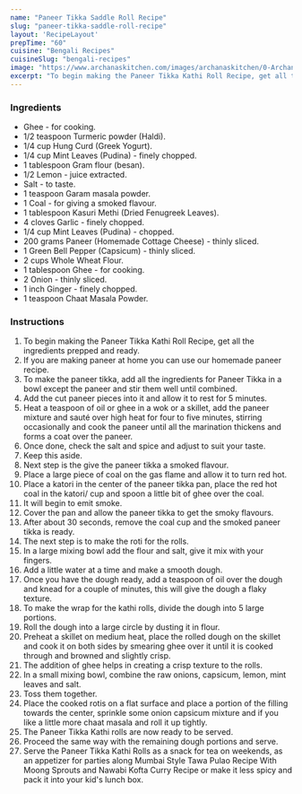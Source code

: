 ---
name: "Paneer Tikka Saddle Roll Recipe"
slug: "paneer-tikka-saddle-roll-recipe"
layout: 'RecipeLayout'
prepTime: "60"
cuisine: "Bengali Recipes"
cuisineSlug: "bengali-recipes"
image: "https://www.archanaskitchen.com/images/archanaskitchen/0-Archanas-Kitchen-Recipes/2020/Paneer_Tikka_Kathi_Roll_Recipe_video_2_1600.jpg"
excerpt: "To begin making the Paneer Tikka Kathi Roll Recipe, get all the ingredients prepped and ready"
---

### Ingredients

- Ghee - for cooking.
- 1/2 teaspoon Turmeric powder (Haldi).
- 1/4 cup Hung Curd (Greek Yogurt).
- 1/4 cup Mint Leaves (Pudina) - finely chopped.
- 1 tablespoon Gram flour (besan).
- 1/2 Lemon - juice extracted.
- Salt - to taste.
- 1 teaspoon Garam masala powder.
- 1 Coal - for giving a smoked flavour.
- 1 tablespoon Kasuri Methi (Dried Fenugreek Leaves).
- 4 cloves Garlic - finely chopped.
- 1/4 cup Mint Leaves (Pudina) - chopped.
- 200 grams Paneer (Homemade Cottage Cheese) - thinly sliced.
- 1 Green Bell Pepper (Capsicum) - thinly sliced.
- 2 cups Whole Wheat Flour.
- 1 tablespoon Ghee - for cooking.
- 2 Onion - thinly sliced.
- 1 inch Ginger - finely chopped.
- 1 teaspoon Chaat Masala Powder.

### Instructions

1. To begin making the Paneer Tikka Kathi Roll Recipe, get all the ingredients prepped and ready.
1. If you are making paneer at home you can use our homemade paneer recipe.
1. To make the paneer tikka, add all the ingredients for Paneer Tikka in a bowl except the paneer and stir them well until combined.
1. Add the cut paneer pieces into it and allow it to rest for 5 minutes.
1. Heat a teaspoon of oil or ghee in a wok or a skillet, add the paneer mixture and sauté over high heat for four to five minutes, stirring occasionally and cook the paneer until all the marination thickens and forms a coat over the paneer.
1. Once done, check the salt and spice and adjust to suit your taste.
1. Keep this aside.
1. Next step is the give the paneer tikka a smoked flavour.
1. Place a large piece of coal on the gas flame and allow it to turn red hot.
1. Place a katori in the center of the paneer tikka pan, place the red hot coal in the katori/ cup and spoon a little bit of ghee over the coal.
1. It will begin to emit smoke.
1. Cover the pan and allow the paneer tikka to get the smoky flavours.
1. After about 30 seconds, remove the coal cup and the smoked paneer tikka is ready.
1. The next step is to make the roti for the rolls.
1. In a large mixing bowl add the flour and salt, give it mix with your fingers.
1. Add a little water at a time and make a smooth dough.
1. Once you have the dough ready, add a teaspoon of oil over the dough and knead for a couple of minutes, this will give the dough a flaky texture.
1. To make the wrap for the kathi rolls, divide the dough into 5 large portions.
1. Roll the dough into a large circle by dusting it in flour.
1. Preheat a skillet on medium heat, place the rolled dough on the skillet and cook it on both sides by smearing ghee over it until it is cooked through and browned and slightly crisp.
1. The addition of ghee helps in creating a crisp texture to the rolls.
1. In a small mixing bowl, combine the raw onions, capsicum, lemon, mint leaves and salt.
1. Toss them together.
1. Place the cooked rotis on a flat surface and place a portion of the filling towards the center, sprinkle some onion capsicum mixture and if you like a little more chaat masala and roll it up tightly.
1. The Paneer Tikka Kathi rolls are now ready to be served.
1. Proceed the same way with the remaining dough portions and serve.
1. Serve the Paneer Tikka Kathi Rolls as a snack for tea on weekends, as an appetizer for parties along Mumbai Style Tawa Pulao Recipe With Moong Sprouts and Nawabi Kofta Curry Recipe or make it less spicy and pack it into your kid's lunch box.
